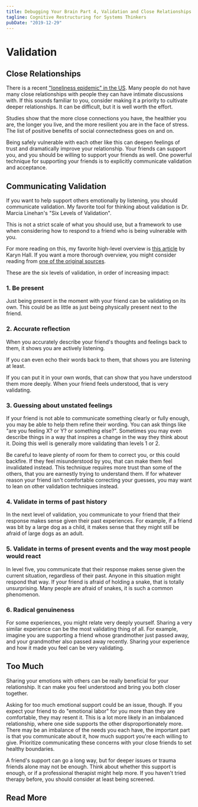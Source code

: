 ```yaml
---
title: Debugging Your Brain Part 4, Validation and Close Relationships
tagline: Cognitive Restructuring for Systems Thinkers
pubDate: "2019-12-29"
---
```



<DYBPrecursor />

# Validation

## Close Relationships

There is a recent ["loneliness epidemic" in the US](https://www.cigna.com/newsroom/news-releases/2018/new-cigna-study-reveals-loneliness-at-epidemic-levels-in-america). Many people do not have many close relationships with people they can have intimate discussions with. If this sounds familiar to you, consider making it a priority to cultivate deeper relationships. It can be difficult, but it is well worth the effort.

Studies show that the more close connections you have, the healthier you are, the longer you live, and the more resilient you are in the face of stress. The list of positive benefits of social connectedness goes on and on.

Being safely vulnerable with each other like this can deepen feelings of trust and dramatically improve your relationship. Your friends can support you, and you should be willing to support your friends as well. One powerful technique for supporting your friends is to explicitly communicate validation and acceptance.

## Communicating Validation

If you want to help support others emotionally by listening, you should communicate validation. My favorite tool for thinking about validation is Dr. Marcia Linehan's "Six Levels of Validation".

This is not a strict scale of what you should use, but a framework to use when considering how to respond to a friend who is being vulnerable with you.

For more reading on this, my favorite high-level overview is [this article](https://www.psychologytoday.com/us/blog/pieces-mind/201204/understanding-validation-way-communicate-acceptance) by Karyn Hall. If you want a more thorough overview, you might consider reading from [one of the original sources](https://www.researchgate.net/publication/232561580_Validation_and_psychotherapy).

These are the six levels of validation, in order of increasing impact:

### 1. Be present

Just being present in the moment with your friend can be validating on its own. This could be as little as just being physically present next to the friend.

### 2. Accurate reflection

When you accurately describe your friend's thoughts and feelings back to them, it shows you are actively listening.

If you can even echo their words back to them, that shows you are listening at least.

If you can put it in your own words, that can show that you have understood them more deeply. When your friend feels understood, that is very validating.

### 3. Guessing about unstated feelings

If your friend is not able to communicate something clearly or fully enough, you may be able to help them refine their wording. You can ask things like "are you feeling X? or Y? or something else?". Sometimes you may even describe things in a way that inspires a change in the way they think about it. Doing this well is generally more validating than levels 1 or 2.

Be careful to leave plenty of room for them to correct you, or this could backfire. If they feel misunderstood by you, that can make them feel invalidated instead. This technique requires more trust than some of the others, that you are earnestly trying to understand them. If for whatever reason your friend isn't comfortable correcting your guesses, you may want to lean on other validation techniques instead.

### 4. Validate in terms of past history

In the next level of validation, you communicate to your friend that their response makes sense given their past experiences. For example, if a friend was bit by a large dog as a child, it makes sense that they might still be afraid of large dogs as an adult.

### 5. Validate in terms of present events and the way most people would react

In level five, you communicate that their response makes sense given the current situation, regardless of their past. Anyone in this situation might respond that way. If your friend is afraid of holding a snake, that is totally unsurprising. Many people are afraid of snakes, it is such a common phenomenon.

### 6. Radical genuineness

For some experiences, you might relate very deeply yourself. Sharing a very similar experience can be the most validating thing of all. For example, imagine you are supporting a friend whose grandmother just passed away, and your grandmother also passed away recently. Sharing your experience and how it made you feel can be very validating.

## Too Much

Sharing your emotions with others can be really beneficial for your relationship. It can make you feel understood and bring you both closer together.

Asking for too much emotional support could be an issue, though. If you expect your friend to do "emotional labor" for you more than they are comfortable, they may resent it. This is a lot more likely in an imbalanced relationship, where one side supports the other disproportionately more. There may be an imbalance of the needs you each have, the important part is that you communicate about it, how much support you're each willing to give. Prioritize communicating these concerns with your close friends to set healthy boundaries.

A friend's support can go a long way, but for deeper issues or trauma friends alone may not be enough. Think about whether this support is enough, or if a professional therapist might help more. If you haven't tried therapy before, you should consider at least being screened.

## Read More

<DYBTOC />

